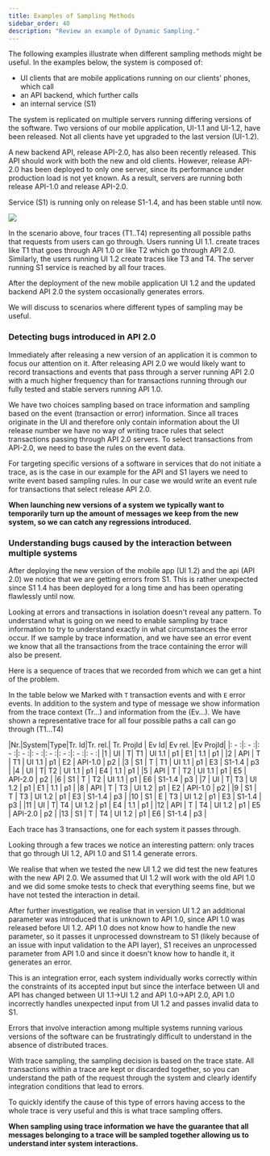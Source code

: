```yaml
---
title: Examples of Sampling Methods
sidebar_order: 40
description: "Review an example of Dynamic Sampling."
---
```


The following examples illustrate when different sampling methods might be useful. In the examples below, the system is composed of:
- UI clients that are mobile applications running on our clients' phones, which call
- an API backend, which further calls
- an internal service (S1)

The system is replicated on multiple servers running differing versions of the software. Two versions of our mobile application, UI-1.1 and UI-1.2, have been released. Not all clients have yet upgraded to the last version (UI-1.2).

A new backend API, release API-2.0, has also been recently released. This API should work with both the new and old clients. However, release API-2.0 has been deployed to only one server, since its performance under production load is not yet known. As a result, servers are running both release API-1.0 and release API-2.0.

Service (S1) is running only on release S1-1.4, and has been stable until now.

![](example-sys-dependency.png)

In the scenario above, four traces (T1..T4) representing all possible paths that requests from users can go through.
Users running UI 1.1. create traces like T1 that goes through API 1.0 or like T2  which go through API 2.0.
Similarly, the users running UI 1.2 create traces like T3 and T4.
The server running S1 service is reached by all four traces.

After the deployment of the new mobile application UI 1.2 and the updated backend API 2.0 the system occasionally generates errors.

We will discuss to scenarios where different types of sampling may be useful.

### Detecting bugs introduced in API 2.0

Immediately after releasing a new version of an application it is common to focus our attention on it.
After releasing API 2.0 we would likely want to record transactions and events that pass through a server running API 2.0
with a much higher frequency than for transactions running through our fully tested and stable servers running API 1.0.

We have two choices sampling based on trace information and sampling based on the event (transaction or error) information.
Since all traces originate in the UI and therefore only contain information about the UI release number we have no way of
writing trace rules that select transactions passing through API 2.0 servers. To select transactions from API-2.0, we
need to base the rules on the event data.

For targeting specific versions of a software in services that do not initiate a trace, as is the case in our example for
the API and S1 layers we need to write event based sampling rules. In our case we would write an event rule for
transactions that select release API 2.0.

**When launching new versions of a system we typically want to temporarily turn up the amount of messages we keep from
the new system, so we can catch any regressions introduced.**

### Understanding bugs caused by the interaction between multiple systems

After deploying the new version of the mobile app (UI 1.2) and the api (API 2.0) we notice that we are getting errors from
S1. This is rather unexpected since S1 1.4 has been deployed for a long time and has been operating flawlessly until now.

Looking at errors and transactions in isolation doesn't reveal any pattern.
To understand what is going on we need to enable sampling by trace information to try to understand exactly in what
circumstances the error occur. If we sample by trace information, and we have see an error event we know that all the
transactions from the trace containing the error will also be present.

Here is a sequence of traces that we recorded from which we can get a hint of the problem.

In the table below we Marked with `T` transaction events and with `E` error events.
In addition to the system and type of message we show information from the trace context (Tr...) and information
from the (Ev...).
We have shown a representative trace for all four possible paths a call can go through (T1...T4)

|Nr.|System|Type|Tr. Id|Tr. rel.| Tr. ProjId | Ev Id| Ev rel. |Ev ProjId|
|: - :|: - :|: - :|: - :|: - :|: - :|: - :|: - :|: - :|
|1 | UI | T| T1 | UI 1.1 |  p1 | E1 | 1.1 | p1 |
|2 | API | T | T1 | UI 1.1 | p1 | E2  | API-1.0  | p2  |
|3 | S1 | T | T1 | UI 1.1 | p1 | E3 | S1-1.4 | p3 |
|4 | UI | T| T2 | UI 1.1 |  p1 | E4 | 1.1 | p1 |
|5 | API | T | T2 | UI 1.1 | p1 | E5  | API-2.0  | p2  |
|6 | S1 | T | T2 | UI 1.1 | p1 | E6 | S1-1.4 | p3 |
|7 | UI | T| T3 | UI 1.2 |  p1 | E1 | 1.1 | p1 |
|8 | API | T | T3 | UI 1.2 | p1 | E2  | API-1.0  | p2  |
|9 | S1 | T | T3 | UI 1.2 | p1 | E3 | S1-1.4 | p3 |
|10 | S1 | E | T3 | UI 1.2 | p1 | E3 | S1-1.4 | p3 |
|11 | UI | T| T4 | UI 1.2 |  p1 | E4 | 1.1 | p1 |
|12 | API | T | T4 | UI 1.2 | p1 | E5  | API-2.0  | p2  |
|13 | S1 | T | T4 | UI 1.2 | p1 | E6 | S1-1.4 | p3 |

Each trace has 3 transactions, one for each system it passes through.

Looking through a few traces we notice an interesting pattern: only traces that go through UI 1.2, API 1.0 and S1 1.4
generate errors.

We realise that when we tested the new UI 1.2 we did test the new features with the new API 2.0.
We assumed that UI 1.2 will work with the old API 1.0 and we did some smoke tests to check that everything seems fine,
but we have not tested the interaction in detail.

After further investigation, we realise that in version UI 1.2 an additional parameter was
introduced that is unknown to API 1.0, since API 1.0 was released before UI 1.2.
API 1.0 does not know how to handle the new parameter, so it passes it unprocessed downstream to S1
(likely because of an issue with input validation to the API layer), S1 receives an unprocessed parameter from API 1.0
and since it doesn't know how to handle it, it generates an error.

This is an integration error, each system individually works correctly within the constraints of its accepted
input but since the interface between UI and API has changed between UI 1.1->UI 1.2 and API 1.0->API 2.0, API 1.0
incorrectly handles unexpected input from UI 1.2 and passes invalid data to S1.

Errors that involve interaction among multiple systems running various versions of the software can be frustratingly
difficult to understand in the absence of distributed traces.

With trace sampling, the sampling decision is based on the trace state. All transactions within a trace are kept or
discarded together, so you can understand the path of the request through the system and clearly identify integration
conditions that lead to errors.

To quickly identify the cause of this type of errors having access to the whole trace is very useful and this is what
trace sampling offers.

**When sampling using trace information we have the guarantee that all messages belonging to a trace
will be sampled together allowing us to understand inter system interactions.**

